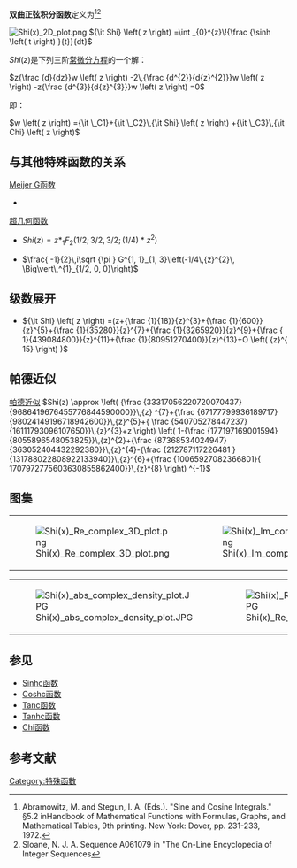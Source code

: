 '''双曲正弦积分函数'''定义为<ref>Abramowitz, M. and Stegun, I. A. (Eds.). "Sine and Cosine Integrals." §5.2 inHandbook of Mathematical Functions with Formulas, Graphs, and Mathematical Tables, 9th printing. New York: Dover, pp. 231-233, 1972. </ref><ref>
Sloane, N. J. A. Sequence A061079 in "The On-Line Encyclopedia of Integer Sequences</ref>

[[File:Shi(x)_2D_plot.png|thumb]]
<math>{\it Shi} \left( z \right) =\int _{0}^{z}\!{\frac {\sinh \left( t \right) }{t}}{dt}</math>

<math>Shi(z)</math>是下列三阶[[常微分方程|常微分方程]]的一个解：

<math>z{\frac {d}{dz}}w \left( z \right) -2\,{\frac {d^{2}}{d{z}^{2}}}w
 \left( z \right) -z{\frac {d^{3}}{d{z}^{3}}}w \left( z \right) =0</math>

即：

<math>w \left( z \right) ={\it \_C1}+{\it \_C2}\,{\it Shi} \left( z \right) 
+{\it \_C3}\,{\it Chi} \left( z \right)</math>

==与其他特殊函数的关系==
[[Meijer_G函数|Meijer G函数]]
*<math>     </math>
[[超几何函数|超几何函数]]
*<math>Shi(z)=z*_{1}F_{2}(1/2;3/2, 3/2; (1/4)*z^2)     </math>

*<math>\frac{ -1}{2}\,i\sqrt {\pi }
G^{1, 1}_{1, 3}\left(-1/4\,{z}^{2}\, \Big\vert\,^{1}_{1/2, 0, 0}\right)
    </math>

==级数展开==
*<math> {\it Shi} \left( z \right) =(z+{\frac {1}{18}}{z}^{3}+{\frac {1}{600}}
{z}^{5}+{\frac {1}{35280}}{z}^{7}+{\frac {1}{3265920}}{z}^{9}+{\frac {
1}{439084800}}{z}^{11}+{\frac {1}{80951270400}}{z}^{13}+O \left( {z}^{
15} \right) )
    </math>
==帕德近似==
[[帕德近似|帕德近似]]
<math>Shi(z) \approx \left( {\frac {33317056220720070437}{9686419676455776844590000}}\,{z}
^{7}+{\frac {67177799936189717}{98024149196718942600}}\,{z}^{5}+{
\frac {540705278447237}{16111793096107650}}\,{z}^{3}+z \right) 
 \left( 1-{\frac {177197169001594}{8055896548053825}}\,{z}^{2}+{\frac 
{87368534024947}{363052404432292380}}\,{z}^{4}-{\frac {212787117226481
}{131788022808922133940}}\,{z}^{6}+{\frac {10065927082366801}{
1707972775603630855862400}}\,{z}^{8} \right) ^{-1}</math>

==图集==
{|
|[[File:Shi(x)_Re_complex_3D_plot.png|thumb]]
|[[File:Shi(x)_Im_complex_3D_plot.png|thumb]]
|[[File:Shi(x)_abs_complex_3D_plot.png|thumb]]
|}
{|
|[[File:Shi(x)_abs_complex_density_plot.JPG|thumb]]
|[[File:Shi(x)_Re_complex_density_plot.JPG|thumb]]
|[[File:Shi(x)_Im_complex_density_plot.JPG|thumb]]
|
|}
==参见==
*[[Sinhc函数|Sinhc函数]]
*[[Coshc函数|Coshc函数]]
*[[Tanc函数|Tanc函数]]
*[[Tanhc函数|Tanhc函数]]
*[[Chi函数|Chi函数]]

==参考文献==
<references/>

[[Category:特殊函數|Category:特殊函數]]